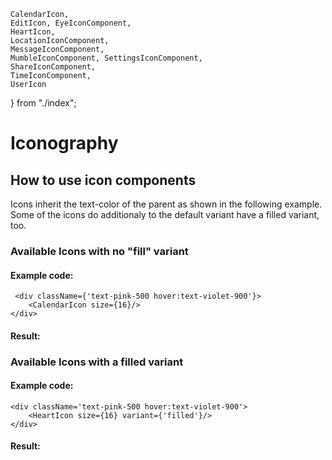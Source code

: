 
    CalendarIcon,
    EditIcon, EyeIconComponent,
    HeartIcon,
    LocationIconComponent,
    MessageIconComponent,
    MumbleIconComponent, SettingsIconComponent,
    ShareIconComponent,
    TimeIconComponent,
    UserIcon
} from "./index";


<Meta title="Design Tokens/Iconography" />

# Iconography
## How to use icon components
Icons inherit the text-color of the parent as shown in the following example.
Some of the icons do additionaly to the default variant have a filled variant, too.

### Available Icons with no "fill" variant
<IconGallery>
    <IconItem name="UserIcon">
        <UserIcon />
    </IconItem>
    <IconItem name="CalendarIcon">
        <CalendarIcon/>
    </IconItem>
    <IconItem name="EditIcon">
        <EditIcon />
    </IconItem>
    <IconItem name="HeartIcon">
        <HeartIcon />
    </IconItem>
    <IconItem name="LocationIcon">
        <LocationIconComponent />
    </IconItem>
    <IconItem name="MessageIcon">
        <MessageIconComponent />
    </IconItem>
    <IconItem name="MumbleIcon">
        <MumbleIconComponent />
    </IconItem>
    <IconItem name="ShareIcon">
        <ShareIconComponent />
    </IconItem>
    <IconItem name="TimeIcon">
        <TimeIconComponent />
    </IconItem>
    <IconItem name="EyeIcon">
        <EyeIconComponent size={16} />
    </IconItem>
    <IconItem name="EyeIcon">
        <SettingsIconComponent size={16} />
    </IconItem>
</IconGallery>

#### Example code:

     <div className={'text-pink-500 hover:text-violet-900'}>
        <CalendarIcon size={16}/>
    </div>

#### Result:
<div className='text-pink-500 hover:text-violet-900'>
    <CalendarIcon size={16}/>
</div>


### Available Icons with a filled variant
<IconGallery>
    <IconItem name="HeartIcon" variant={'filled'}>
        <HeartIcon size={16} />
        <HeartIcon size={16} variant={'filled'}/>
    </IconItem>
    <IconItem name="MessageIcon">
        <MessageIconComponent size={16}/>
        <MessageIconComponent size={16} variant={'filled'}/>
    </IconItem>
</IconGallery>

#### Example code:

    <div className='text-pink-500 hover:text-violet-900'>
        <HeartIcon size={16} variant={'filled'}/>
    </div>

#### Result:

<div className='text-pink-500 hover:text-violet-900'>
    <HeartIcon size={16} variant={'filled'}/>
</div>
